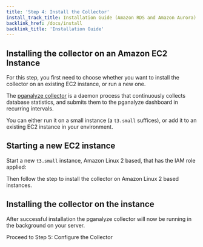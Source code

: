 ```yaml
---
title: 'Step 4: Install the Collector'
install_track_title: Installation Guide (Amazon RDS and Amazon Aurora)
backlink_href: /docs/install
backlink_title: 'Installation Guide'
---
```





## Installing the collector on an Amazon EC2 Instance

For this step, you first need to choose whether you want to install the collector on an existing EC2 instance, or run a new one.

The [pganalyze collector](https://github.com/pganalyze/collector) is a daemon process that continuously collects database statistics, and submits them to the pganalyze dashboard in recurring intervals.

You can either run it on a small instance (a `t3.small` suffices), or add it to an existing EC2 instance in your environment.

## Starting a new EC2 instance

Start a new `t3.small` instance, Amazon Linux 2 based, that has the IAM role applied:

<p>
  <ImgRdsNewInstanceRole />
</p>

Then follow the step to install the collector on Amazon Linux 2 based instances.


## Installing the collector on the instance

<CollectorInstallInstructions apiKey={props.apiKey} />

After successful installation the pganalyze collector will now be running in the background on your server.

<Link className="btn btn-success" to="05_configure_the_collector_ec2">
  Proceed to Step 5: Configure the Collector
</Link>
